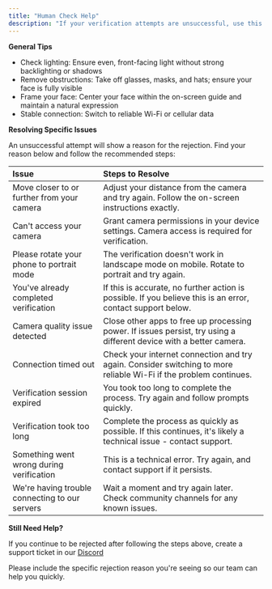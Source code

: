 ```yaml
---
title: "Human Check Help"
description: "If your verification attempts are unsuccessful, use this page to troubleshoot and increase your chances of success."
---
```


**General Tips**

- Check lighting: Ensure even, front-facing light without strong backlighting or shadows
- Remove obstructions: Take off glasses, masks, and hats; ensure your face is fully visible
- Frame your face: Center your face within the on-screen guide and maintain a natural expression
- Stable connection: Switch to reliable Wi-Fi or cellular data

**Resolving Specific Issues**

An unsuccessful attempt will show a reason for the rejection. Find your reason below and follow the recommended steps:

| **Issue**                                      | **Steps to Resolve**                                                                                                |
| :--------------------------------------------- | :------------------------------------------------------------------------------------------------------------------ |
| Move closer to or further from your camera     | Adjust your distance from the camera and try again. Follow the on-screen instructions exactly.                      |
| Can't access your camera                       | Grant camera permissions in your device settings. Camera access is required for verification.                       |
| Please rotate your phone to portrait mode      | The verification doesn't work in landscape mode on mobile. Rotate to portrait and try again.                        |
| You've already completed verification          | If this is accurate, no further action is possible. If you believe this is an error, contact support below.         |
| Camera quality issue detected                  | Close other apps to free up processing power. If issues persist, try using a different device with a better camera. |
| Connection timed out                           | Check your internet connection and try again. Consider switching to more reliable Wi-Fi if the problem continues.   |
| Verification session expired                   | You took too long to complete the process. Try again and follow prompts quickly.                                    |
| Verification took too long                     | Complete the process as quickly as possible. If this continues, it's likely a technical issue - contact support.    |
| Something went wrong during verification       | This is a technical error. Try again, and contact support if it persists.                                           |
| We're having trouble connecting to our servers | Wait a moment and try again later. Check community channels for any known issues.                                   |

**Still Need Help?**

If you continue to be rejected after following the steps above, create a support ticket in our [Discord](https://discord.gg/sophon)

Please include the specific rejection reason you're seeing so our team can help you quickly.